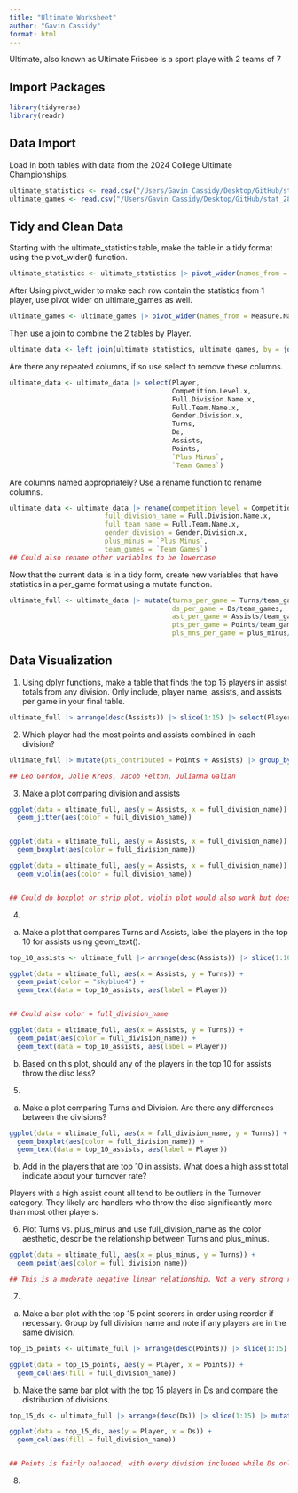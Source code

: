 ```yaml
---
title: "Ultimate Worksheet"
author: "Gavin Cassidy"
format: html
---
```


Ultimate, also known as Ultimate Frisbee is a sport playe with 2 teams of 7

## Import Packages

```r
library(tidyverse)
library(readr)
```

## Data Import

Load in both tables with data from the 2024 College Ultimate Championships.
```r
ultimate_statistics <- read.csv("/Users/Gavin Cassidy/Desktop/GitHub/stat_289_score2/gacass21/Ultimate/data_repo/ultimate_total.csv")
ultimate_games <- read.csv("/Users/Gavin Cassidy/Desktop/GitHub/stat_289_score2/gacass21/Ultimate/data_repo/ultimate_per_game.csv")
```


## Tidy and Clean Data

Starting with the ultimate_statistics table, make the table in a tidy format using the pivot_wider() function.

```r
ultimate_statistics <- ultimate_statistics |> pivot_wider(names_from = Measure.Names, values_from = Measure.Values)
```

After Using pivot_wider to make each row contain the statistics from 1 player, use pivot wider on ultimate_games as well.

```r
ultimate_games <- ultimate_games |> pivot_wider(names_from = Measure.Names, values_from = Measure.Values)
```

Then use a join to combine the 2 tables by Player.

```r
ultimate_data <- left_join(ultimate_statistics, ultimate_games, by = join_by(Player))
```

Are there any repeated columns, if so use select to remove these columns.

```r
ultimate_data <- ultimate_data |> select(Player, 
                                         Competition.Level.x, 
                                         Full.Division.Name.x, 
                                         Full.Team.Name.x, 
                                         Gender.Division.x, 
                                         Turns, 
                                         Ds, 
                                         Assists, 
                                         Points, 
                                         `Plus Minus`, 
                                         `Team Games`)
```

Are columns named appropriately? Use a rename function to rename columns.

```r
ultimate_data <- ultimate_data |> rename(competition_level = Competition.Level.x, 
                        full_division_name = Full.Division.Name.x, 
                        full_team_name = Full.Team.Name.x,
                        gender_division = Gender.Division.x,
                        plus_minus = `Plus Minus`,
                        team_games = `Team Games`)
## Could also rename other variables to be lowercase
```


Now that the current data is in a tidy form, create new variables that have statistics in a per_game format using a mutate function.

```r
ultimate_full <- ultimate_data |> mutate(turns_per_game = Turns/team_games, 
                                         ds_per_game = Ds/team_games,
                                         ast_per_game = Assists/team_games,
                                         pts_per_game = Points/team_games,
                                         pls_mns_per_game = plus_minus/team_games)
```

## Data Visualization

1. Using dplyr functions, make a table that finds the top 15 players in assist totals from any division. Only include, player name, assists, and assists per game in your final table.

```r
ultimate_full |> arrange(desc(Assists)) |> slice(1:15) |> select(Player, Assists, ast_per_game)
```

2. Which player had the most points and assists combined in each division?

```r
ultimate_full |> mutate(pts_contributed = Points + Assists) |> group_by(full_division_name) |> arrange(desc(pts_contributed)) |> select(Player, Points, Assists, pts_contributed) |> slice(1)

## Leo Gordon, Jolie Krebs, Jacob Felton, Julianna Galian
```


3. Make a plot comparing division and assists

```r
ggplot(data = ultimate_full, aes(y = Assists, x = full_division_name)) +
  geom_jitter(aes(color = full_division_name))


ggplot(data = ultimate_full, aes(y = Assists, x = full_division_name)) +
  geom_boxplot(aes(color = full_division_name))

ggplot(data = ultimate_full, aes(y = Assists, x = full_division_name)) +
  geom_violin(aes(color = full_division_name))


## Could do boxplot or strip plot, violin plot would also work but doesn't display the data very well
```


4. 

a. Make a plot that compares Turns and Assists, label the players in the top 10 for assists using geom_text().

```r
top_10_assists <- ultimate_full |> arrange(desc(Assists)) |> slice(1:10)

ggplot(data = ultimate_full, aes(x = Assists, y = Turns)) +
  geom_point(color = "skyblue4") +
  geom_text(data = top_10_assists, aes(label = Player))


## Could also color = full_division_name

ggplot(data = ultimate_full, aes(x = Assists, y = Turns)) +
  geom_point(aes(color = full_division_name)) +
  geom_text(data = top_10_assists, aes(label = Player))
```


b. Based on this plot, should any of the players in the top 10 for assists throw the disc less? 


5. 

a. Make a plot comparing Turns and Division. Are there any differences between the divisions?

```r
ggplot(data = ultimate_full, aes(x = full_division_name, y = Turns)) +
  geom_boxplot(aes(color = full_division_name)) +
  geom_text(data = top_10_assists, aes(label = Player))
```

b. Add in the players that are top 10 in assists. What does a high assist total indicate about your turnover rate?

Players with a high assist count all tend to be outliers in the Turnover category. They likely are handlers who throw the disc significantly more than most other players.


6. Plot Turns vs. plus_minus and use full_division_name as the color aesthetic, describe the relationship between Turns and plus_minus.

```r
ggplot(data = ultimate_full, aes(x = plus_minus, y = Turns)) +
  geom_point(aes(color = full_division_name))

## This is a moderate negative linear relationship. Not a very strong relationship, but there is definitely a correlation between large amounts of turnovers and a lower plus/minus.
```


7. 

a. Make a bar plot with the top 15 point scorers in order using reorder if necessary. Group by full division name and note if any players are in the same division.

```r
top_15_points <- ultimate_full |> arrange(desc(Points)) |> slice(1:15) |> mutate(Player = reorder(Player, Points))

ggplot(data = top_15_points, aes(y = Player, x = Points)) +
  geom_col(aes(fill = full_division_name))
```

b. Make the same bar plot with the top 15 players in Ds and compare the distribution of divisions.

```r
top_15_ds <- ultimate_full |> arrange(desc(Ds)) |> slice(1:15) |> mutate(Player = reorder(Player, Ds))

ggplot(data = top_15_ds, aes(y = Player, x = Ds)) +
  geom_col(aes(fill = full_division_name))


## Points is fairly balanced, with every division included while Ds only has the women's divisions, with D3 taking 11 of the top 15 spots.
```


8. 









